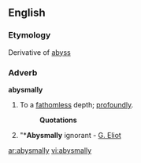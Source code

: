 ==English==

===Etymology===
Derivative of [[abyss]]

===Adverb===
'''abysmally'''

# {{negative}} To a [[fathomless]] depth; [[profoundly]].
#:'''Quotations'''
# "*'''Abysmally''' ignorant -  [[G. Eliot]]

[[ar:abysmally]]
[[vi:abysmally]]